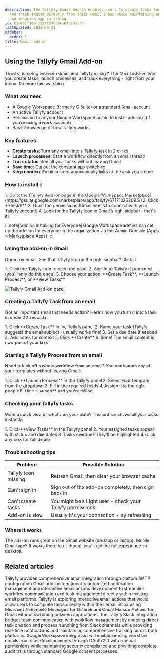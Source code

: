 ```yaml
---
description: The Tallyfy Gmail Add-on enables users to create tasks launch processes
  and track status directly from their Gmail inbox while maintaining email context
  and reducing app switching.
id: b3e991f10efa227f27e756a672141e79
lastUpdated: 2025-08-21
sidebar:
  order: 1
title: Gmail add-on
---
```



## Using the Tallyfy Gmail Add-on

Tired of jumping between Gmail and Tallyfy all day? The Gmail add-on lets you create tasks, launch processes, and track everything - right from your inbox. No more tab switching.

### What you need

- A Google Workspace (formerly G Suite) or a standard Gmail account
- An active Tallyfy account
- Permission from your Google Workspace admin to install add-ons (if you're using a work account)
- Basic knowledge of how Tallyfy works

### Key features

- **Create tasks**: Turn any email into a Tallyfy task in 2 clicks
- **Launch processes**: Start a workflow directly from an email thread
- **Track status**: See all your tasks without leaving Gmail
- **Save time**: Cut out the constant app switching
- **Keep context**: Email content automatically links to the task you create

### How to install it

<Steps>
1. Go to the [Tallyfy Add-on page in the Google Workspace Marketplace](https://gsuite.google.com/marketplace/app/tallyfy/671710262095/)
2. Click **Install**
3. Grant the permissions (Gmail needs to connect with your Tallyfy account)
4. Look for the Tallyfy icon in Gmail's right sidebar - that's it!
</Steps>

:::note[Admins Installing for Everyone]
Google Workspace admins can set up the add-on for everyone in the organization via the Admin Console (Apps > Marketplace Apps).
:::

### Using the add-on in Gmail

Open any email. See that Tallyfy icon in the right sidebar? Click it.

<Steps>
1. Click the Tallyfy icon to open the panel
2. Sign in to Tallyfy if prompted (you'll only do this once)
3. Choose your action: **Create Task**, **Launch Process**, or **View Tasks**
</Steps>

![Tallyfy Gmail Add-on panel](https://screenshots.tallyfy.com/file-orF3UnYz5p.png)

### Creating a Tallyfy Task from an email

Got an important email that needs action? Here's how you turn it into a task in under 30 seconds:

<Steps>
1. Click **Create Task** in the Tallyfy panel
2. Name your task (Tallyfy suggests the email subject - usually works fine)
3. Set a due date if needed
4. Add notes for context
5. Click **Create**
6. Done! The email content is now part of your task
</Steps>

### Starting a Tallyfy Process from an email

Need to kick off a whole workflow from an email? You can launch any of your templates without leaving Gmail:

<Steps>
1. Click **Launch Process** in the Tallyfy panel
2. Select your template from the dropdown
3. Fill in the required fields
4. Assign it to the right people
5. Hit **Launch** and you're rolling
</Steps>

### Checking your Tallyfy tasks

Want a quick view of what's on your plate? The add-on shows all your tasks instantly:

<Steps>
1. Click **View Tasks** in the Tallyfy panel
2. Your assigned tasks appear with status and due dates
3. Tasks overdue? They'll be highlighted
4. Click any task for full details
</Steps>

### Troubleshooting tips

| Problem                 | Possible Solution                                    |
|-------------------------|------------------------------------------------------|
| Tallyfy icon missing    | Refresh Gmail, then clear your browser cache         |
| Can't sign in          | Sign out of the add-on completely, then sign back in |
| Can't create tasks      | You might be a Light user - check your Tallyfy permissions |
| Add-on is slow         | Usually it's your connection - try refreshing       |

### Where it works

The add-on runs great on the Gmail website (desktop or laptop). Mobile Gmail app? It works there too - though you'll get the full experience on desktop.


## Related articles
<CardGrid>
<LinkTitleCard header="<b>Integrations > Email and SMTP</b>" href="/products/pro/integrations/email/" > Tallyfy provides comprehensive email integration through custom SMTP configuration Gmail add-on functionality automated notification management and interactive email actions development to streamline workflow communication and task management directly within existing email platforms. </LinkTitleCard>
<LinkTitleCard header="<b>Integrations > Actions within emails</b>" href="/products/pro/integrations/interactive-email-actions/" > Tallyfy is exploring interactive email actions that would allow users to complete tasks directly within their email inbox using Microsoft Actionable Messages for Outlook and Gmail Markup Actions for Gmail without switching between applications. </LinkTitleCard>
<LinkTitleCard header="<b>Vendors > Slack</b>" href="/products/pro/integrations/vendors/slack/" > The Tallyfy Slack integration bridges team communication with workflow management by enabling direct task creation and process launching from Slack channels while providing real-time notifications and maintaining comprehensive tracking across both platforms. </LinkTitleCard>
<LinkTitleCard header="<b>Connect Your Email > Google Workspace email connection</b>" href="/products/pro/integrations/email/connect-your-email/google-workspace/" > Google Workspace integration will enable sending workflow emails from user Gmail accounts through OAuth 2.0 with minimal permissions while maintaining security compliance and providing complete audit trails through standard Google consent processes. </LinkTitleCard>
</CardGrid>